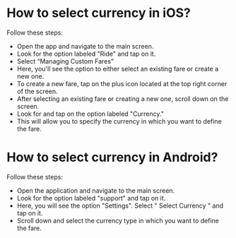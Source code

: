 # How to select currency in iOS?

Follow these steps:

* Open the app and navigate to the main screen.
* Look for the option labeled "Ride" and tap on it. 
* Select “Managing Custom Fares”
* Here, you'll see the option to either select an existing fare or create a new one.
* To create a new fare, tap on the plus icon located at the top right corner of the screen.
* After selecting an existing fare or creating a new one, scroll down on the screen.
* Look for and tap on the option labeled "Currency."
* This will allow you to specify the currency in which you want to define the fare.

# How to select currency  in Android?

Follow these steps:

* Open the application and navigate to the main screen.
* Look for the option labeled "support" and tap on it.
* Here, you will see the option "Settings". Select " Select Currency " and tap on it.
* Scroll down and select the currency type in which you want to define the fare.

